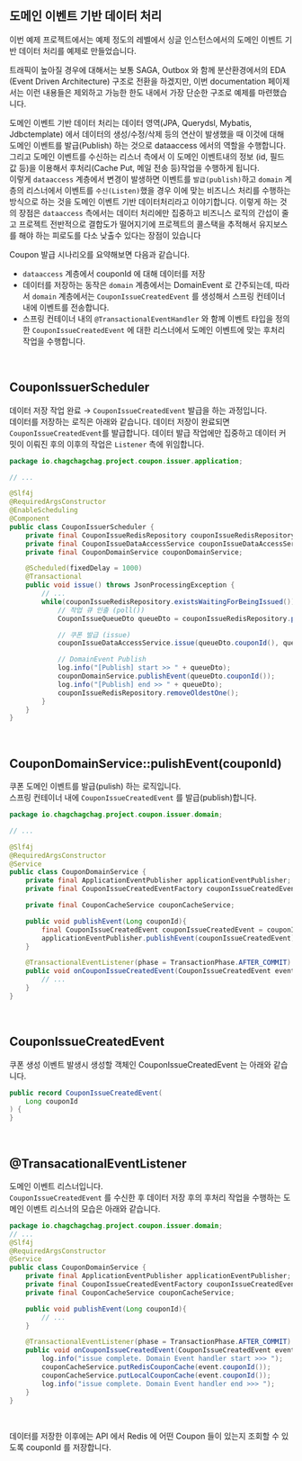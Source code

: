 ## 도메인 이벤트 기반 데이터 처리
이번 예제 프로젝트에서는 예제 정도의 레벨에서 싱글 인스턴스에서의 도메인 이벤트 기반 데이터 처리를 예제로 만들었습니다.<br/>

트래픽이 높아질 경우에 대해서는 보통 SAGA, Outbox 와 함께 분산환경에서의 EDA (Event Driven Architecture) 구조로 전환을 하겠지만, 이번 documentation 페이제서는 이런 내용들은 제외하고 가능한 한도 내에서 가장 단순한 구조로 예제를 마련했습니다.<br/>

도메인 이벤트 기반 데이터 처리는 데이터 영역(JPA, Querydsl, Mybatis, Jdbctemplate) 에서 데이터의 생성/수정/삭제 등의 연산이 발생했을 때 이것에 대해 도메인 이벤트를 발급(Publish) 하는 것으로 dataaccess 에서의 역할을 수행합니다.<br/>
그리고 도메인 이벤트를 수신하는 리스너 측에서 이 도메인 이벤트내의 정보 (id, 필드 값 등)을 이용해서 후처리(Cache Put, 메일 전송 등)작업을 수행하게 됩니다.<br/>
이렇게 `dataaccess` 계층에서 변경이 발생하면 이벤트를 `발급(publish)`하고 `domain` 계층의 리스너에서 이벤트를 `수신(Listen)`했을 경우 이에 맞는 비즈니스 처리를 수행하는 방식으로 하는 것을 도메인 이벤트 기반 데이터처리라고 이야기합니다. 이렇게 하는 것의 장점은 `dataaccess` 측에서는 데이터 처리에만 집중하고 비즈니스 로직의 간섭이 줄고 프로젝트 전반적으로 결합도가 떨어지기에 프로젝트의 콜스택을 추적해서 유지보스를 해야 하는 피로도를 다소 낮출수 있다는 장점이 있습니다<br/>

Coupon 발급 시나리오를 요약해보면 다음과 같습니다.
- `dataaccess` 계층에서 couponId 에 대해 데이터를 저장
- 데이터를 저장하는 동작은 `domain` 계층에서는 DomainEvent 로 간주되는데, 따라서 `domain` 계층에서는 `CouponIssueCreatedEvent` 를 생성해서 스프링 컨테이너 내에 이벤트를 전송합니다.
- 스프링 컨테이너 내의 `@TransactionalEventHandler` 와 함께 이벤트 타입을 정의한 `CouponIssueCreatedEvent` 에 대한 리스너에서 도메인 이벤트에 맞는 후처리 작업을 수행합니다.
<br/>

## CouponIssuerScheduler
데이터 저장 작업 완료 → `CouponIssueCreatedEvent` 발급을 하는 과정입니다.<br/>
데이터를 저장하는 로직은 아래와 같습니다. 데이터 저장이 완료되면 `CouponIssueCreatedEvent`를 발급합니다. 데이터 발급 작업에만 집중하고 데이터 커밋이 이뤄진 후의 이후의 작업은 `Listener` 측에 위임합니다.<br/>
```java filename="CouponIssuerScheduler.java" {} copy
package io.chagchagchag.project.coupon.issuer.application;

// ...

@Slf4j
@RequiredArgsConstructor
@EnableScheduling
@Component
public class CouponIssuerScheduler {
    private final CouponIssueRedisRepository couponIssueRedisRepository;
    private final CouponIssueDataAccessService couponIssueDataAccessService;
    private final CouponDomainService couponDomainService;

    @Scheduled(fixedDelay = 1000)
    @Transactional
    public void issue() throws JsonProcessingException {
        // ...
        while(couponIssueRedisRepository.existsWaitingForBeingIssued()){
            // 작업 큐 인출 (poll())
            CouponIssueQueueDto queueDto = couponIssueRedisRepository.pollOne();

            // 쿠폰 발급 (issue)
            couponIssueDataAccessService.issue(queueDto.couponId(), queueDto.userId());

            // DomainEvent Publish
            log.info("[Publish] start >> " + queueDto);
            couponDomainService.publishEvent(queueDto.couponId());
            log.info("[Publish] end >> " + queueDto);
            couponIssueRedisRepository.removeOldestOne();
        }
    }
}
```
<br/>

## CouponDomainService::pulishEvent(couponId)
쿠폰 도메인 이벤트를 발급(pulish) 하는 로직입니다.<br/>
스프링 컨테이너 내에 `CouponIssueCreatedEvent` 를 발급(publish)합니다.<br/>
```java filename="CouponDomainService.java" {0} copy
package io.chagchagchag.project.coupon.issuer.domain;

// ...

@Slf4j
@RequiredArgsConstructor
@Service
public class CouponDomainService {
    private final ApplicationEventPublisher applicationEventPublisher;
    private final CouponIssueCreatedEventFactory couponIssueCreatedEventFactory;

    private final CouponCacheService couponCacheService;

    public void publishEvent(Long couponId){
        final CouponIssueCreatedEvent couponIssueCreatedEvent = couponIssueCreatedEventFactory.defaultEvent(couponId);
        applicationEventPublisher.publishEvent(couponIssueCreatedEvent);
    }

    @TransactionalEventListener(phase = TransactionPhase.AFTER_COMMIT)
    public void onCouponIssueCreatedEvent(CouponIssueCreatedEvent event){
        // ...
    }
}
```
<br/>

## CouponIssueCreatedEvent
쿠폰 생성 이벤트 발생시 생성할 객체인 CouponIssueCreatedEvent 는 아래와 같습니다.<br/>
```java filename="CouponIssueCreatedEvent.java" {0} copy
public record CouponIssueCreatedEvent(
    Long couponId
) {
}
```
<br/>


## @TransacationalEventListener 
도메인 이벤트 리스너입니다.<br/>
`CouponIssueCreatedEvent` 를 수신한 후 데이터 저장 후의 후처리 작업을 수행하는 도메인 이벤트 리스너의 모습은 아래와 같습니다.<br/>
```java filename="CouponDomainService.java" {} copy
package io.chagchagchag.project.coupon.issuer.domain;
// ...
@Slf4j
@RequiredArgsConstructor
@Service
public class CouponDomainService {
    private final ApplicationEventPublisher applicationEventPublisher;
    private final CouponIssueCreatedEventFactory couponIssueCreatedEventFactory;
    private final CouponCacheService couponCacheService;

    public void publishEvent(Long couponId){
        // ...
    }

    @TransactionalEventListener(phase = TransactionPhase.AFTER_COMMIT)
    public void onCouponIssueCreatedEvent(CouponIssueCreatedEvent event){
        log.info("issue complete. Domain Event handler start >>> ");
        couponCacheService.putRedisCouponCache(event.couponId());
        couponCacheService.putLocalCouponCache(event.couponId());
        log.info("issue complete. Domain Event handler end >>> ");
    }
}
```
<br/>

데이터를 저장한 이후에는 API 에서 Redis 에 어떤 Coupon 들이 있는지 조회할 수 있도록 couponId 를 저장합니다.<br/>
<br/>

